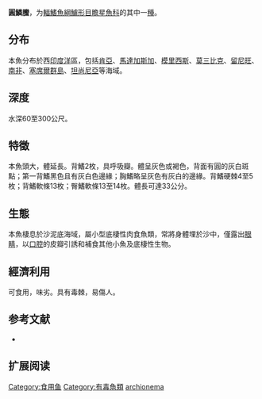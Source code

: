 {{Speciesbox
| name = 圓鱗鰧
| status = NE
| status_system = 
| image = 
| genus = Uranoscopus
| species = archionema
| authority = {{le|查爾斯·塔特·里根|Charles Tate Regan|Regan}}, 1921
| synonyms = *''Uranoscopus haplostoma''<br /><small>Regan, 1921</small>
}}

'''圓鱗鰧'''，为[[輻鰭魚綱|輻鰭魚綱]][[鱸形目|鱸形目]][[瞻星魚科|瞻星魚科]]的其中一[[種|種]]。

==分布==
本魚分布於西[[印度洋|印度洋]]區，包括[[肯亞|肯亞]]、[[馬達加斯加|馬達加斯加]]、[[模里西斯|模里西斯]]、[[莫三比克|莫三比克]]、[[留尼旺|留尼旺]]、[[南非|南非]]、[[塞席爾群島|塞席爾群島]]、[[坦尚尼亞|坦尚尼亞]]等海域。

==深度==
水深60至300公尺。

==特徵==
本魚頭大，體延長。背鰭2枚，具呼吸瓣。體呈灰色或褐色，背面有圓的灰白斑點；第一背鰭黑色且有灰白色邊緣；胸鰭略呈灰色有灰白的邊緣。背鰭硬棘4至5枚；背鰭軟條13枚；臀鰭軟條13至14枚。體長可達33公分。

==生態==
本魚棲息於沙泥底海域，屬小型底棲性肉食魚類，常將身體埋於沙中，僅露出[[眼睛|眼睛]]，以[[口腔|口腔]]的皮瓣引誘和補食其他小魚及底棲性生物。

==經濟利用==
可食用，味劣。具有毒棘，易傷人。

==参考文献==
*{{FishBase_species|genus=Uranoscopus|species=archionema|year=2011|month=12}}

== 扩展阅读 ==
{{refbegin}}
{{wikispecies-inline|Uranoscopus archionema|圓鱗鰧}}
{{refend}}
{{Taxonbar|from=Q1088593}}

[[Category:食用鱼|Category:食用鱼]]
[[Category:有毒魚類|Category:有毒魚類]]
[[Category:鰧属|archionema]]


{{鱸形目小作品}}